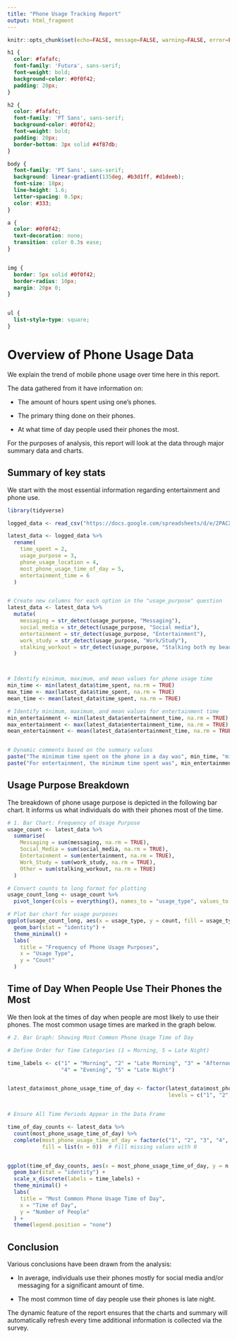 ```yaml
---
title: "Phone Usage Tracking Report"
output: html_fragment
---
```


```r
knitr::opts_chunk$set(echo=FALSE, message=FALSE, warning=FALSE, error=FALSE)

```

```css
h1 {
  color: #fafafc;
  font-family: 'Futura', sans-serif;
  font-weight: bold;
  background-color: #0f0f42;
  padding: 20px;
}

h2 {
  color: #fafafc;
  font-family: 'PT Sans', sans-serif;
  background-color: #0f0f42;
  font-weight: bold;
  padding: 20px;
  border-bottom: 3px solid #4f87db;
}

body {
  font-family: 'PT Sans', sans-serif;
  background: linear-gradient(135deg, #b3d1ff, #d1deeb);
  font-size: 18px;
  line-height: 1.6;
  letter-spacing: 0.5px;
  color: #333;
}

a {
  color: #0f0f42;
  text-decoration: none;
  transition: color 0.3s ease;
}


img {
  border: 5px solid #0f0f42;
  border-radius: 10px;
  margin: 20px 0;
}


ul {
  list-style-type: square;
}
```


# Overview of Phone Usage Data

We explain the trend of mobile phone usage over time here in this report.

The data gathered from it have information on:

- The amount of hours spent using one's phones.

- The primary thing done on their phones.

- At what time of day people used their phones the most.

For the purposes of analysis, this report will look at the data through major summary data and charts.

## Summary of key stats
We start with the most essential information regarding entertainment and phone use.


```r

library(tidyverse)

logged_data <- read_csv("https://docs.google.com/spreadsheets/d/e/2PACX-1vSnGZftiMapz_Zg6q_MLISNyoJ3PQ2kFAnSDlLvuXmJQuxxTAMDmfvt9W-rILHm2Ez1NyIkQMsqTQZy/pub?gid=296253976&single=true&output=csv")

latest_data <- logged_data %>%
  rename(
    time_spent = 2,
    usage_purpose = 3,
    phone_usage_location = 4,
    most_phone_usage_time_of_day = 5,
    entertainment_time = 6
  )


# Create new columns for each option in the "usage_purpose" question
latest_data <- latest_data %>%
  mutate(
    messaging = str_detect(usage_purpose, "Messaging"),
    social_media = str_detect(usage_purpose, "Social media"),
    entertainment = str_detect(usage_purpose, "Entertainment"),
    work_study = str_detect(usage_purpose, "Work/Study"),
    stalking_workout = str_detect(usage_purpose, "Stalking both my beautiful ex situationships relentlessly|Workout Tracking")
  )



# Identify minimum, maximum, and mean values for phone usage time
min_time <- min(latest_data$time_spent, na.rm = TRUE)
max_time <- max(latest_data$time_spent, na.rm = TRUE)
mean_time <- mean(latest_data$time_spent, na.rm = TRUE)

# Identify minimum, maximum, and mean values for entertainment time
min_entertainment <- min(latest_data$entertainment_time, na.rm = TRUE)
max_entertainment <- max(latest_data$entertainment_time, na.rm = TRUE)
mean_entertainment <- mean(latest_data$entertainment_time, na.rm = TRUE)


# Dynamic comments based on the summary values
paste("The minimum time spent on the phone in a day was", min_time, "minutes, while the maximum was", max_time, "minutes. On average, people spent", round(mean_time, 1), "minutes on their phones.")
paste("For entertainment, the minimum time spent was", min_entertainment, "minutes, and the average time spent on entertainment was", round(mean_entertainment, 1), "minutes.")

```


## Usage Purpose Breakdown
The breakdown of phone usage purpose is depicted in the following bar chart. It informs us what individuals do with their phones most of the time.


```r
# 1. Bar Chart: Frequency of Usage Purpose
usage_count <- latest_data %>%
  summarise(
    Messaging = sum(messaging, na.rm = TRUE),
    Social_Media = sum(social_media, na.rm = TRUE),
    Entertainment = sum(entertainment, na.rm = TRUE),
    Work_Study = sum(work_study, na.rm = TRUE),
    Other = sum(stalking_workout, na.rm = TRUE)
  )

# Convert counts to long format for plotting
usage_count_long <- usage_count %>%
  pivot_longer(cols = everything(), names_to = "usage_type", values_to = "count")

# Plot bar chart for usage purposes
ggplot(usage_count_long, aes(x = usage_type, y = count, fill = usage_type)) +
  geom_bar(stat = "identity") +
  theme_minimal() +
  labs(
    title = "Frequency of Phone Usage Purposes",
    x = "Usage Type",
    y = "Count"
  )

```

## Time of Day When People Use Their Phones the Most
We then look at the times of day when people are most likely to use their phones. The most common usage times are marked in the graph below.

``` r
# 2. Bar Graph: Showing Most Common Phone Usage Time of Day

# Define Order for Time Categories (1 = Morning, 5 = Late Night)

time_labels <- c("1" = "Morning", "2" = "Late Morning", "3" = "Afternoon", 
                 "4" = "Evening", "5" = "Late Night")


latest_data$most_phone_usage_time_of_day <- factor(latest_data$most_phone_usage_time_of_day, 
                                                   levels = c("1", "2", "3", "4", "5"))


# Ensure All Time Periods Appear in the Data Frame

time_of_day_counts <- latest_data %>%
  count(most_phone_usage_time_of_day) %>%
  complete(most_phone_usage_time_of_day = factor(c("1", "2", "3", "4", "5"), levels = c("1", "2", "3", "4", "5")), 
           fill = list(n = 0))  # Fill missing values with 0


ggplot(time_of_day_counts, aes(x = most_phone_usage_time_of_day, y = n, fill = most_phone_usage_time_of_day)) +
  geom_bar(stat = "identity") +
  scale_x_discrete(labels = time_labels) +  
  theme_minimal() +
  labs(
    title = "Most Common Phone Usage Time of Day",
    x = "Time of Day",
    y = "Number of People"
  ) +
  theme(legend.position = "none")
```

## Conclusion
Various conclusions have been drawn from the analysis:

- In average, individuals use their phones mostly for social media and/or messaging for a significant amount of time.

- The most common time of day people use their phones is late night.

The dynamic feature of the report ensures that the charts and summary will automatically refresh every time additional information is collected via the survey.



